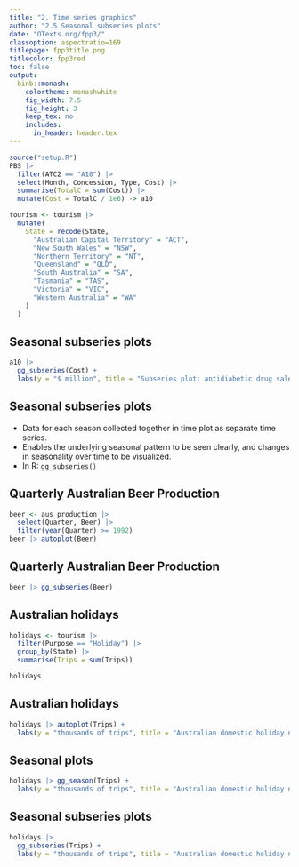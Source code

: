 ```yaml
---
title: "2. Time series graphics"
author: "2.5 Seasonal subseries plots"
date: "OTexts.org/fpp3/"
classoption: aspectratio=169
titlepage: fpp3title.png
titlecolor: fpp3red
toc: false
output:
  binb::monash:
    colortheme: monashwhite
    fig_width: 7.5
    fig_height: 3
    keep_tex: no
    includes:
      in_header: header.tex
---
```


```r
source("setup.R")
PBS |>
  filter(ATC2 == "A10") |>
  select(Month, Concession, Type, Cost) |>
  summarise(TotalC = sum(Cost)) |>
  mutate(Cost = TotalC / 1e6) -> a10

tourism <- tourism |>
  mutate(
    State = recode(State,
      "Australian Capital Territory" = "ACT",
      "New South Wales" = "NSW",
      "Northern Territory" = "NT",
      "Queensland" = "QLD",
      "South Australia" = "SA",
      "Tasmania" = "TAS",
      "Victoria" = "VIC",
      "Western Australia" = "WA"
    )
  )
```

## Seasonal subseries plots
\fontsize{10}{10}\sf

```r
a10 |>
  gg_subseries(Cost) +
  labs(y = "$ million", title = "Subseries plot: antidiabetic drug sales")
```

## Seasonal subseries plots

  * Data for each season collected together in time plot as separate time series.
  * Enables the underlying seasonal pattern to be seen clearly, and changes in seasonality over time to be visualized.
  * In R: `gg_subseries()`

## Quarterly Australian Beer Production

```r
beer <- aus_production |>
  select(Quarter, Beer) |>
  filter(year(Quarter) >= 1992)
beer |> autoplot(Beer)
```

## Quarterly Australian Beer Production

```r
beer |> gg_subseries(Beer)
```

## Australian holidays

```r
holidays <- tourism |>
  filter(Purpose == "Holiday") |>
  group_by(State) |>
  summarise(Trips = sum(Trips))
```

\fontsize{10}{10}\sf

```r
holidays
```

## Australian holidays

```r
holidays |> autoplot(Trips) +
  labs(y = "thousands of trips", title = "Australian domestic holiday nights")
```

## Seasonal plots

```r
holidays |> gg_season(Trips) +
  labs(y = "thousands of trips", title = "Australian domestic holiday nights")
```

## Seasonal subseries plots

```r
holidays |>
  gg_subseries(Trips) +
  labs(y = "thousands of trips", title = "Australian domestic holiday nights")
```
